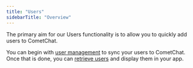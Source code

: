 ```yaml
---
title: "Users"
sidebarTitle: "Overview"
---
```




The primary aim for our Users functionality is to allow you to quickly add users to CometChat.

You can begin with [user management](/sdk/react-native/2.0/users-user-management) to sync your users to CometChat. Once that is done, you can [retrieve users](/sdk/react-native/2.0/users-retrieve-users) and display them in your app.
